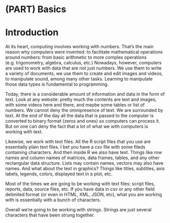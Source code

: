 # (PART) Basics {-}

# Introduction {#intro}

At its heart, computing involves working with numbers. That's the main reason 
why computers were invented: to facilitate mathematical operations around
numbers: from basic arithmetic to more complex operations (e.g. trigonometry, 
algebra, calculus, etc.) Nowadays, however, computers are used to work with 
data that are not just numbers. We use them to write a variety of documents, 
we use them to create and edit images and videos, to manipulate sound, among 
many other tasks. Learning to manipulate those data types is fundamental to 
programming.

Today, there is a considerable amount of information and data in the form 
of text. Look at any website: pretty much the contents are text and images, 
with some videos here and there, and maybe some tables or list of numbers. 
We cannot deny the omnipresence of text. We are surrounded by text. 
At the end of the day all the data that is passed to the computer is converted 
to binary format (zeros and ones) so computers can process it. But on one can
deny the fact that a lot of what we with computers is working with text.


Likewise, we work with text files. All the  R script files that you use are 
essentially plain text files. I bet you have a csv file with some fileds 
containing characters. And then inside  R we also have text. Things like row
names and column names of matrices, data frames, tables, and any other 
rectangular data structure. Lists may contain names, vectors may also have 
names. And what about the text in graphics? Things like titles, subtitles, axis 
labels, legends, colors, displayed text in a plot, etc.

Most of the times we are going to be working with text files: script files, 
reports, data, source files, etc. If you have data in csv or any other field 
delimited format (or even in HTML, XML, JSON, etc), what you are working with 
is essentially with a bunch of characters.

Overall we're going to be working with strings. Strings are just several 
characters that have been strung together. 
